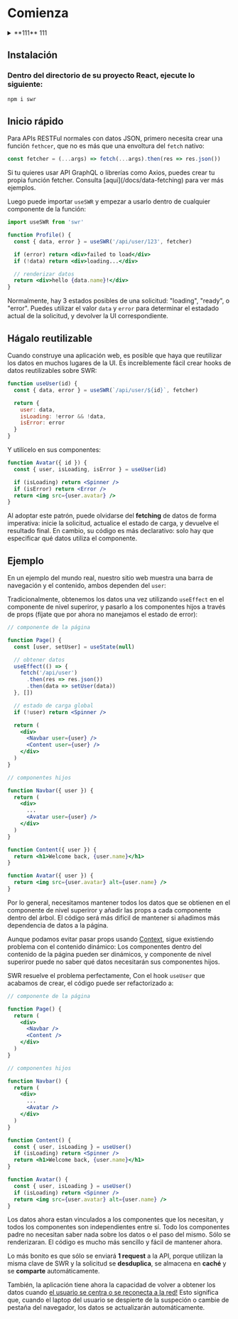 
# Comienza

<details>
  <summary>**111** 111</summary>
  content line 1 some more content
  <details>
    <summary>**222** 222</summary>
    content line 2 some more content
    <details>
      <summary>**333** 333</summary>
      content line 3 some more content
    </details>
  </details>
</details>

## Instalación

<Steps>

### Dentro del directorio de su proyecto React, ejecute lo siguiente:

```sh npm2yarn
npm i swr
```

</Steps>

## Inicio rápido

Para APIs RESTFul normales con datos JSON, primero necesita crear una función
`fethcer`, que no es más que una envoltura del `fetch` nativo:

```jsx
const fetcher = (...args) => fetch(...args).then(res => res.json())
```

<Callout>
  Si tu quieres usar API GraphQL o librerías como Axios, puedes crear tu propia
  función fetcher. Consulta [aqui](/docs/data-fetching) para ver más ejemplos.
</Callout>

Luego puede importar `useSWR` y empezar a usarlo dentro de cualquier componente
de la función:

```jsx
import useSWR from 'swr'

function Profile() {
  const { data, error } = useSWR('/api/user/123', fetcher)

  if (error) return <div>failed to load</div>
  if (!data) return <div>loading...</div>

  // renderizar datos
  return <div>hello {data.name}!</div>
}
```

Normalmente, hay 3 estados posibles de una solicitud: "loading", "ready", o
"error". Puedes utilizar el valor `data` y `error` para determinar el estadado
actual de la solicitud, y devolver la UI correspondiente.

## Hágalo reutilizable

Cuando construye una aplicación web, es posible que haya que reutilizar los
datos en muchos lugares de la UI. Es increíblemente fácil crear hooks de datos
reutilizables sobre SWR:

```jsx
function useUser(id) {
  const { data, error } = useSWR(`/api/user/${id}`, fetcher)

  return {
    user: data,
    isLoading: !error && !data,
    isError: error
  }
}
```

Y utilícelo en sus componentes:

```jsx
function Avatar({ id }) {
  const { user, isLoading, isError } = useUser(id)

  if (isLoading) return <Spinner />
  if (isError) return <Error />
  return <img src={user.avatar} />
}
```

Al adoptar este patrón, puede olvidarse del **fetching** de datos de forma
imperativa: inicie la solicitud, actualice el estado de carga, y devuelve el
resultado final. En cambio, su código es más declarativo: solo hay que
especificar qué datos utiliza el componente.

## Ejemplo

En un ejemplo del mundo real, nuestro sitio web muestra una barra de navegación
y el contenido, ambos dependen del `user`:


<WelcomeImage className="mt-6 dark:invert" />

Tradicionalmente, obtenemos los datos una vez utilizando `useEffect` en el
componente de nivel superiror, y pasarlo a los componentes hijos a través de
props (fíjate que por ahora no manejamos el estado de error):

```jsx {7-11,17,18,27}
// componente de la página

function Page() {
  const [user, setUser] = useState(null)

  // obtener datos
  useEffect(() => {
    fetch('/api/user')
      .then(res => res.json())
      .then(data => setUser(data))
  }, [])

  // estado de carga global
  if (!user) return <Spinner />

  return (
    <div>
      <Navbar user={user} />
      <Content user={user} />
    </div>
  )
}

// componentes hijos

function Navbar({ user }) {
  return (
    <div>
      ...
      <Avatar user={user} />
    </div>
  )
}

function Content({ user }) {
  return <h1>Welcome back, {user.name}</h1>
}

function Avatar({ user }) {
  return <img src={user.avatar} alt={user.name} />
}
```

Por lo general, necesitamos mantener todos los datos que se obtienen en el
componente de nivel superiror y añadir las props a cada componente dentro del
árbol. El código será más difícil de mantener si añadimos más dependencia de
datos a la página.

Aunque podamos evitar pasar props usando
[Context](https://reactjs.org/docs/context.html), sigue existiendo problema con
el contenido dinámico: Los componentes dentro del contenido de la página pueden
ser dinámicos, y componente de nivel superiror puede no saber qué datos
necesitarán sus componentes hijos.

SWR resuelve el problema perfectamente, Con el hook `useUser` que acabamos de
crear, el código puede ser refactorizado a:

```jsx {20,26}
// componente de la página

function Page() {
  return (
    <div>
      <Navbar />
      <Content />
    </div>
  )
}

// componentes hijos

function Navbar() {
  return (
    <div>
      ...
      <Avatar />
    </div>
  )
}

function Content() {
  const { user, isLoading } = useUser()
  if (isLoading) return <Spinner />
  return <h1>Welcome back, {user.name}</h1>
}

function Avatar() {
  const { user, isLoading } = useUser()
  if (isLoading) return <Spinner />
  return <img src={user.avatar} alt={user.name} />
}
```

Los datos ahora estan vinculados a los componentes que los necesitan, y todos
los componentes son independientes entre sí. Todo los componentes padre no
necesitan saber nada sobre los datos o el paso del mismo. Sólo se renderizaran.
El código es mucho más sencillo y fácil de mantener ahora.

Lo más bonito es que sólo se enviará **1 request** a la API, porque utilizan la
misma clave de SWR y la solicitud se **desduplica**, se almacena en **caché** y
se **comparte** automáticamente.

También, la aplicación tiene ahora la capacidad de volver a obtener los datos
cuando [el usuario se centra o se reconecta a la red!](/docs/revalidation) Esto
significa que, cuando el laptop del usuario se despierte de la suspeción o
cambie de pestaña del navegador, los datos se actualizarán automáticamente.
